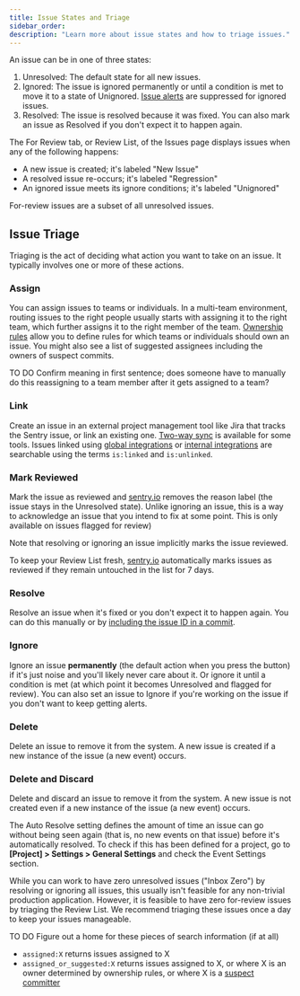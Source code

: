 ```yaml
---
title: Issue States and Triage
sidebar_order:
description: "Learn more about issue states and how to triage issues."
---
```


An issue can be in one of three states:

1. Unresolved: The default state for all new issues.
2. Ignored: The issue is ignored permanently or until a condition is met to move it to a state of Unignored. [Issue alerts](/product/alerts-notifications/issue-alerts/) are suppressed for ignored issues.
3. Resolved: The issue is resolved because it was fixed. You can also mark an issue as Resolved if you don't expect it to happen again.

The For Review tab, or Review List, of the Issues page displays issues when any of the following happens:

- A new issue is created; it's labeled "New Issue"
- A resolved issue re-occurs; it's labeled "Regression"
- An ignored issue meets its ignore conditions; it's labeled "Unignored"

For-review issues are a subset of all unresolved issues.

## Issue Triage

Triaging is the act of deciding what action you want to take on an issue. It typically involves one or more of these actions.

### Assign

You can assign issues to teams or individuals. In a multi-team environment, routing issues to the right people usually starts with assigning it to the right team, which further assigns it to the right member of the team. [Ownership rules](/product/error-monitoring/issue-owners/) allow you to define rules for which teams or individuals should own an issue. You might also see a list of suggested assignees including the owners of suspect commits.

TO DO Confirm meaning in first sentence; does someone have to manually do this reassigning to a team member after it gets assigned to a team?

### Link

Create an issue in an external project management tool like Jira that tracks the Sentry issue, or link an existing one. [Two-way sync](/product/sentry-basics/guides/getting-started/#33-issue-tracking) is available for some tools. Issues linked using [global integrations](/product/integrations/integration-platform/#public-integrations) or [internal integrations](/product/integrations/integration-platform/#internal-integrations) are searchable using the terms `is:linked` and `is:unlinked`.

### Mark Reviewed

Mark the issue as reviewed and [sentry.io](https://sentry.io) removes the reason label (the issue stays in the Unresolved state). Unlike ignoring an issue, this is a way to acknowledge an issue that you intend to fix at some point. This is only available on issues flagged for review)

Note that resolving or ignoring an issue implicitly marks the issue reviewed.

To keep your Review List fresh, [sentry.io](https://sentry.io) automatically marks issues as reviewed if they remain untouched in the list for 7 days.

### Resolve

Resolve an issue when it's fixed or you don't expect it to happen again. You can do this manually or by [including the issue ID in a commit](/product/integrations/gitlab/#resolve-via-commit-or-pull-request).

### Ignore

Ignore an issue **permanently** (the default action when you press the button) if it's just noise and you'll likely never care about it. Or ignore it until a condition is met (at which point it becomes Unresolved and flagged for review). You can also set an issue to Ignore if you're working on the issue if you don't want to keep getting alerts.

### Delete

Delete an issue to remove it from the system. A new issue is created if a new instance of the issue (a new event) occurs.

### Delete and Discard

Delete and discard an issue to remove it from the system. A new issue is not created even if a new instance of the issue (a new event) occurs.

<Note>

The Auto Resolve setting defines the amount of time an issue can go without being seen again (that is, no new events on that issue) before it's automatically resolved. To check if this has been defined for a project, go to **[Project] > Settings > General Settings** and check the Event Settings section.

</Note>

While you can work to have zero unresolved issues ("Inbox Zero") by resolving or ignoring all issues, this usually isn't feasible for any non-trivial production application. However, it is feasible to have zero for-review issues by triaging the Review List. We recommend triaging these issues once a day to keep your issues manageable.


TO DO Figure out a home for these pieces of search information (if at all)
- `assigned:X` returns issues assigned to X
- `assigned_or_suggested:X` returns issues assigned to X, or where X is an owner determined by ownership rules, or where X is a [suspect committer](product/releases/suspect-commits/)
